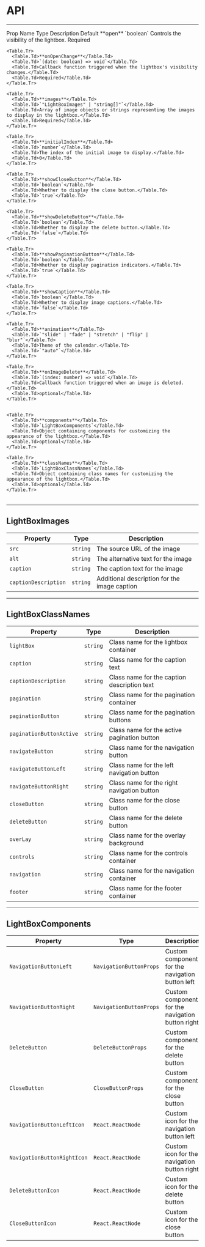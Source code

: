 
# API

---

<Table>
  <thead>
    <Table.Tr>
      <Table.Th>Prop Name</Table.Th>
      <Table.Th>Type</Table.Th>
      <Table.Th>Description</Table.Th>
      <Table.Th>Default</Table.Th>
    </Table.Tr>
  </thead>
  <tbody>
    <Table.Tr>
      <Table.Td>**open**</Table.Td>
      <Table.Td>`boolean`</Table.Td>
      <Table.Td>Controls the visibility of the lightbox.</Table.Td>
      <Table.Td>Required</Table.Td>
    </Table.Tr>

    <Table.Tr>
      <Table.Td>**onOpenChange**</Table.Td>
      <Table.Td>`(date: boolean) => void`</Table.Td>
      <Table.Td>Callback function triggered when the lightbox's visibility changes.</Table.Td>
      <Table.Td>Required</Table.Td>
    </Table.Tr>

    <Table.Tr>
      <Table.Td>**images**</Table.Td>
      <Table.Td>`"LightBoxImages" | "string[]"`</Table.Td>
      <Table.Td>Array of image objects or strings representing the images to display in the lightbox.</Table.Td>
      <Table.Td>Required</Table.Td>
    </Table.Tr>

    <Table.Tr>
      <Table.Td>**initialIndex**</Table.Td>
      <Table.Td>`number`</Table.Td>
      <Table.Td>The index of the initial image to display.</Table.Td>
      <Table.Td>0</Table.Td>
    </Table.Tr>

    <Table.Tr>
      <Table.Td>**showCloseButton**</Table.Td>
      <Table.Td>`boolean`</Table.Td>
      <Table.Td>Whether to display the close button.</Table.Td>
      <Table.Td>`true`</Table.Td>
    </Table.Tr>

    <Table.Tr>
      <Table.Td>**showDeleteButton**</Table.Td>
      <Table.Td>`boolean`</Table.Td>
      <Table.Td>Whether to display the delete button.</Table.Td>
      <Table.Td>`false`</Table.Td>
    </Table.Tr>

    <Table.Tr>
      <Table.Td>**showPaginationButton**</Table.Td>
      <Table.Td>`boolean`</Table.Td>
      <Table.Td>Whether to display pagination indicators.</Table.Td>
      <Table.Td>`true`</Table.Td>
    </Table.Tr>

    <Table.Tr>
      <Table.Td>**showCaption**</Table.Td>
      <Table.Td>`boolean`</Table.Td>
      <Table.Td>Whether to display image captions.</Table.Td>
      <Table.Td>`false`</Table.Td>
    </Table.Tr>

    <Table.Tr>
      <Table.Td>**animation**</Table.Td>
      <Table.Td>`"slide" | "fade" | "stretch" | "flip" | "blur"`</Table.Td>
      <Table.Td>Theme of the calendar.</Table.Td>
      <Table.Td>`"auto"`</Table.Td>
    </Table.Tr>

    <Table.Tr>
      <Table.Td>**onImageDelete**</Table.Td>
      <Table.Td>`(index: number) => void`</Table.Td>
      <Table.Td>Callback function triggered when an image is deleted.</Table.Td>
      <Table.Td>optional</Table.Td>
    </Table.Tr>


    <Table.Tr>
      <Table.Td>**components**</Table.Td>
      <Table.Td>`LightBoxComponents`</Table.Td>
      <Table.Td>Object containing components for customizing the appearance of the lightbox.</Table.Td>
      <Table.Td>optional</Table.Td>
    </Table.Tr>

    <Table.Tr>
      <Table.Td>**classNames**</Table.Td>
      <Table.Td>`LightBoxClassNames`</Table.Td>
      <Table.Td>Object containing class names for customizing the appearance of the lightbox.</Table.Td>
      <Table.Td>optional</Table.Td>
    </Table.Tr>

  </tbody>
</Table>

---

## LightBoxImages

| Property             | Type     | Description                                  |
| -------------------- | -------- | -------------------------------------------- |
| `src`                | `string` | The source URL of the image                  |
| `alt`                | `string` | The alternative text for the image           |
| `caption`            | `string` | The caption text for the image               |
| `captionDescription` | `string` | Additional description for the image caption |

---

## LightBoxClassNames

| Property                 | Type     | Description                                 |
| ------------------------ | -------- | ------------------------------------------- |
| `lightBox`               | `string` | Class name for the lightbox container       |
| `caption`                | `string` | Class name for the caption text             |
| `captionDescription`     | `string` | Class name for the caption description text |
| `pagination`             | `string` | Class name for the pagination container     |
| `paginationButton`       | `string` | Class name for the pagination buttons       |
| `paginationButtonActive` | `string` | Class name for the active pagination button |
| `navigateButton`         | `string` | Class name for the navigation button        |
| `navigateButtonLeft`     | `string` | Class name for the left navigation button   |
| `navigateButtonRight`    | `string` | Class name for the right navigation button  |
| `closeButton`            | `string` | Class name for the close button             |
| `deleteButton`           | `string` | Class name for the delete button            |
| `overLay`                | `string` | Class name for the overlay background       |
| `controls`               | `string` | Class name for the controls container       |
| `navigation`             | `string` | Class name for the navigation container     |
| `footer`                 | `string` | Class name for the footer container         |

---

## LightBoxComponents

| Property                    | Type                    | Description                                      |
| --------------------------- | ----------------------- | ------------------------------------------------ |
| `NavigationButtonLeft`      | `NavigationButtonProps` | Custom component for the navigation button left  |
| `NavigationButtonRight`     | `NavigationButtonProps` | Custom component for the navigation button right |
| `DeleteButton`              | `DeleteButtonProps`     | Custom component for the delete button           |
| `CloseButton`               | `CloseButtonProps`      | Custom component for the close button            |
| `NavigationButtonLeftIcon`  | `React.ReactNode`       | Custom icon for the navigation button left       |
| `NavigationButtonRightIcon` | `React.ReactNode`       | Custom icon for the navigation button right      |
| `DeleteButtonIcon`          | `React.ReactNode`       | Custom icon for the delete button                |
| `CloseButtonIcon`           | `React.ReactNode`       | Custom icon for the close button                 |
